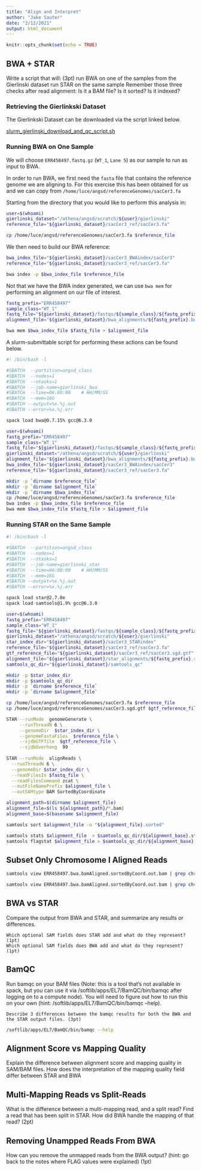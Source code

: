 ```yaml
---
title: "Align and Interpret"
author: "Jake Sauter"
date: "2/12/2021"
output: html_document
---
```


```r
knitr::opts_chunk$set(echo = TRUE)
```

## **BWA + STAR**

Write a script that will: (3pt)
    run BWA on one of the samples from the Gierlinski dataset
    run STAR on the same sample
        Remember those three checks after read alignment:
        Is it a BAM file?
        Is it sorted?
        Is it indexed?

### **Retrieving the Gierlinkski Dataset**

The Gierlinkski Dataset can be downloaded via the script linked below.

[slurm_gierlinski_download_and_qc_script.sh](https://raw.githubusercontent.com/jakesauter/ANGSD_STAR_BWA/main/scripts/slurm_gierlinski_download_and_qc_script.sh)


### **Running BWA on One Sample**

We will choose `ERR458497.fastq.gz` (`WT_1`, `Lane 5`) as
our sample to run as input to BWA. 

In order to run BWA, we first need the `fasta` file that
contains the reference genome we are aligning to. For this
exercise this has been obtained for us and we can copy 
from `/home/luce/angsd/referenceGenomes/sacCer3.fa`

Starting from the directory that you would like to perform this
analysis in: 

```bash
user=$(whoami)
gierlinski_dataset="/athena/angsd/scratch/${user}/gierlinski"
reference_file="${gierlinski_dataset}/sacCer3_ref/sacCer3.fa"

cp /home/luce/angsd/referenceGenomes/sacCer3.fa $reference_file 
```

We then need to build our BWA reference: 

```bash
bwa_index_file="${gierlinski_dataset}/sacCer3_BWAindex/sacCer3"
reference_file="${gierlinski_dataset}/sacCer3_ref/sacCer3.fa"

bwa index -p $bwa_index_file $reference_file
```

Not that we have the BWA index generated, we can use `bwa mem` 
for performing an alignment on our file of interest. 

```bash
fastq_prefix="ERR458497"
sample_class="WT_1"
fastq_file="${gierlinski_dataset}/fastqs/${sample_class}/${fastq_prefix}.fastq.gz"
alignment_file="${gierlinski_dataset}/bwa_alignments/${fastq_prefix}.bwa.sam"

bwa mem $bwa_index_file $fastq_file > $alignment_file
```

A slurm-submittable script for performing these actions
can be found below.

```bash
#! /bin/bash -l

#SBATCH  --partition=angsd_class
#SBATCH  --nodes=1
#SBATCH  --ntasks=1
#SBATCH  --job-name=gierlinski_bwa
#SBATCH  --time=06:00:00    # HH/MM/SS
#SBATCH  --mem=16G 
#SBATCH --output=%x.%j.out
#SBATCH --error=%x.%j.err

spack load bwa@0.7.15% gcc@6.3.0

user=$(whoami)
fastq_prefix="ERR458497"
sample_class="WT_1"
fastq_file="${gierlinski_dataset}/fastqs/${sample_class}/${fastq_prefix}.fastq.gz"
gierlinski_dataset="/athena/angsd/scratch/${user}/gierlinski"
alignment_file="${gierlinski_dataset}/bwa_alignments/${fastq_prefix}.bwa.sam"
bwa_index_file="${gierlinski_dataset}/sacCer3_BWAindex/sacCer3"
reference_file="${gierlinski_dataset}/sacCer3_ref/sacCer3.fa"

mkdir -p `dirname $reference_file`
mkdir -p `dirname $alignment_file`
mkdir -p `dirname $bwa_index_file`
cp /home/luce/angsd/referenceGenomes/sacCer3.fa $reference_file 
bwa index -p $bwa_index_file $reference_file
bwa mem $bwa_index_file $fastq_file > $alignment_file
```


### **Running STAR on the Same Sample**

```bash
#! /bin/bash -l

#SBATCH  --partition=angsd_class
#SBATCH  --nodes=1
#SBATCH  --ntasks=1
#SBATCH  --job-name=gierlinski_star
#SBATCH  --time=06:00:00    # HH/MM/SS
#SBATCH  --mem=16G 
#SBATCH --output=%x.%j.out
#SBATCH --error=%x.%j.err

spack load star@2.7.0e
spack load samtools@1.9% gcc@6.3.0

user=$(whoami)
fastq_prefix="ERR458497"
sample_class="WT_1"
fastq_file="${gierlinski_dataset}/fastqs/${sample_class}/${fastq_prefix}.fastq.gz"
gierlinski_dataset="/athena/angsd/scratch/${user}/gierlinski"
star_index_dir="${gierlinski_dataset}/sacCer3_STARindex"
reference_file="${gierlinski_dataset}/sacCer3_ref/sacCer3.fa"
gtf_reference_file="${gierlinski_dataset}/sacCer3_ref/sacCer3.sgd.gtf"
alignment_file="${gierlinski_dataset}/star_alignments/${fastq_prefix}.star.bam"
samtools_qc_dir="${gierlinski_dataset}/samtools_qc"

mkdir -p $star_index_dir
mkdir -p $samtools_qc_dir
mkdir -p `dirname $reference_file`
mkdir -p `dirname $alignment_file`

cp /home/luce/angsd/referenceGenomes/sacCer3.fa $reference_file 
cp /home/luce/angsd/referenceGenomes/sacCer3.sgd.gtf $gtf_reference_file

STAR --runMode  genomeGenerate \
     --runThreadN 6 \
     --genomeDir  $star_index_dir \
     --genomeFastaFiles  $reference_file \
     --sjdbGTFfile  $gtf_reference_file \
     --sjdbOverhang  99
  
STAR --runMode  alignReads \
  --runThreadN 6 \
  --genomeDir $star_index_dir \
  --readFilesIn $fastq_file \
  --readFilesCommand zcat \
  --outFileNamePrefix $alignment_file \
  --outSAMtype BAM SortedByCoordinate

alignment_path=$(dirname $alignment_file)
alignment_file=$(ls ${alignment_path}/*.bam)
alignment_base=$(basename $alignment_file)

samtools sort $alignment_file -o "${alignment_file}.sorted"

samtools stats $alignment_file  > $samtools_qc_dir/${alignment_base}.stats
samtools flagstat $alignment_file > $samtools_qc_dir/${alignment_base}.flagstats
```


## **Subset Only Chromosome I Aligned Reads** 


```bash
samtools view ERR458497.bwa.bamAligned.sortedByCoord.out.bam | grep chrI > ERR458497.bwa.chrI.sam

samtools view ERR458497.bwa.bamAligned.sortedByCoord.out.bam | grep chrI > ERR458497.bwa.chrI.sam

```

## **BWA vs STAR**

Compare the output from BWA and STAR, and summarize any results or differences.

    Which optional SAM fields does STAR add and what do they represent? (1pt)
    Which optional SAM fields does BWA add and what do they represent? (1pt)

## **BamQC**
Run bamqc on your BAM files (Note: this is a tool that’s not available in spack, but you can use it via /softlib/apps/EL7/BamQC/bin/bamqc after logging on to a compute node). You will need to figure out how to run this on your own (hint: /softlib/apps/EL7/BamQC/bin/bamqc --help).

    Describe 3 differences between the bamqc results for both the BWA and the STAR output files. (3pt)


```bash
/softlib/apps/EL7/BamQC/bin/bamqc --help 
```


## **Alignment Score vs Mapping Quality**

Explain the difference between alignment score and mapping quality in SAM/BAM files. How does the interpretation of the mapping quality field differ between STAR and BWA

## **Multi-Mapping Reads vs Split-Reads**

What is the difference between a multi-mapping read, and a split read? Find a read that has been split in STAR. How did BWA handle the mapping of that read? (2pt)

## **Removing Unampped Reads From BWA**

How can you remove the unmapped reads from the BWA output? (hint: go back to the notes where FLAG values were explained) (1pt)
